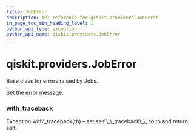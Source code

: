```yaml
---
title: JobError
description: API reference for qiskit.providers.JobError
in_page_toc_min_heading_level: 1
python_api_type: exception
python_api_name: qiskit.providers.JobError
---
```


<span id="qiskit-providers-joberror" />

# qiskit.providers.JobError

<Class id="qiskit.providers.JobError" isDedicatedPage={true} github="https://github.com/qiskit/qiskit/tree/stable/0.18/qiskit/providers/exceptions.py" signature="JobError(*message)" modifiers="exception">
  Base class for errors raised by Jobs.

  Set the error message.

  ### with\_traceback

  <Function id="qiskit.providers.JobError.with_traceback" signature="with_traceback()">
    Exception.with\_traceback(tb) – set self.\_\_traceback\_\_ to tb and return self.
  </Function>
</Class>

